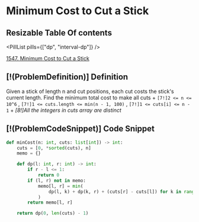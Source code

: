 # Minimum Cost to Cut a Stick

## Resizable Table Of contents

<DifficultyBadge difficulty="hard" />

<PillList pills={["dp", "interval-dp"]} />

[1547. Minimum Cost to Cut a Stick](https://leetcode.com/problems/minimum-cost-to-cut-a-stick/)

## [!(ProblemDefinition)] Definition

Given a stick of length n and cut positions, each cut costs the stick's current length.    Find the minimum total cost to make all cuts
    + `[7!]2 <= n <= 10^6` , `[7!]1 <= cuts.length <= min(n - 1, 100)` , `[7!]1 <= cuts[i] <= n - 1`
    + *[8!]All the integers in cuts array are distinct*

## [!(ProblemCodeSnippet)] Code Snippet

```python meta="source=problems/1547-minimum-cost-to-cut-a-stick/solution.py"
def minCost(n: int, cuts: list[int]) -> int:
    cuts = [0, *sorted(cuts), n]
    memo = {}

    def dp(l: int, r: int) -> int:
        if r - l <= 1:
            return 0
        if (l, r) not in memo:
            memo[l, r] = min(
                dp(l, k) + dp(k, r) + (cuts[r] - cuts[l]) for k in range(l + 1, r)
            )
        return memo[l, r]

    return dp(0, len(cuts) - 1)
```

